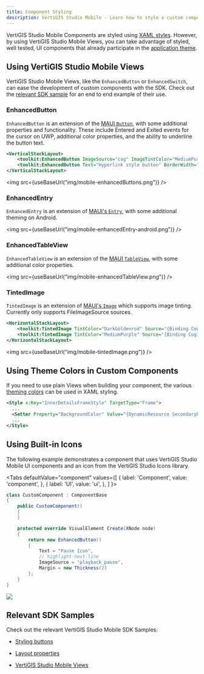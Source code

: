 ```yaml
---
title: Component Styling
description: VertiGIS Studio Mobile - Learn how to style a custom component
---
```



VertiGIS Studio Mobile Components are styled using [XAML styles](https://docs.microsoft.com/en-us/xamarin/xamarin-forms/user-interface/styles/xaml/). However, by using VertiGIS Studio Mobile Views, you can take advantage of styled, well tested, UI components that already participate in the [application theme](configuration-theme.mdx).

## Using VertiGIS Studio Mobile Views

VertiGIS Studio Mobile Views, like the `EnhancedButton` or `EnhancedSwitch`, can ease the development of custom components with the SDK. Check out the [relevant SDK sample](https://github.com/vertigis/vertigis-mobile-samples/tree/master/Geocortex.Mobile.Samples/Geocortex.Mobile.Samples/Samples/Custom/GeocortexMobileElements) for an end to end example of their use.

<!-- Leaving DatePickerView commented out for now, since there is a bug in the language strings on the OK/cancel buttons on iOS and Android when used outside of Workflow.
### DatePickerView

A date picker which allows the date value to be `null`.

```xml
<toolkit:DatePickerView PlaceHolder="Enter date here"/>
```

<img src={useBaseUrl("img/mobile-datePickerView-example-uwp.png")}/>

-->

### EnhancedButton

`EnhancedButton` is an extension of the [MAUI `Button`](https://learn.microsoft.com/en-us/dotnet/maui/user-interface/controls/button), with some additional properties and functionality. These include Entered and Exited events for the cursor on UWP, additional color properties, and the ability to underline the button text.

```xml
<VerticalStackLayout>
    <toolkit:EnhancedButton ImageSource="cog" ImageTintColor="MediumPurple" HandCursorOnHover="True"/>
    <toolkit:EnhancedButton Text="Hyperlink style button" BorderWidth="0" TextUnderline="True"/>
</VerticalStackLayout>
```

<img src={useBaseUrl("img/mobile-enhancedButtons.png")} />

### EnhancedEntry

`EnhancedEntry` is an extension of [MAUI's `Entry`](https://learn.microsoft.com/en-us/dotnet/maui/user-interface/controls/entry), with some additional theming on Android.

<img src={useBaseUrl("img/mobile-enhancedEntry-android.png")} />

### EnhancedTableView

`EnhancedTableView` is an extension of the [MAUI `TableView`](https://learn.microsoft.com/en-us/dotnet/maui/user-interface/controls/tableview), with some additional color properties.

<img src={useBaseUrl("img/mobile-enhancedTableView.png")} />

### TintedImage

`TintedImage` is an extension of [MAUI's `Image`](https://learn.microsoft.com/en-us/dotnet/maui/user-interface/controls/image) which supports image tinting. Currently only supports FileImageSource sources.

```xml
<HorizontalStackLayout>
    <toolkit:TintedImage TintColor="DarkGoldenrod" Source="{Binding CogIcon, Converter={StaticResource IconConverter}, ConverterParameter='cog'}"/>
    <toolkit:TintedImage TintColor="MediumPurple" Source="{Binding CogIcon, Converter={StaticResource IconConverter}, ConverterParameter='cog'}"/>
</HorizontalStackLayout>
```

<img src={useBaseUrl("img/mobile-tintedImage.png")} />

## Using Theme Colors in Custom Components

If you need to use plain Views when building your component, the various [theming colors](configuration-theme.mdx#theme-color-reference) can be used in XAML styling.

```xml
<Style x:Key="InnerDetailsFrameStyle" TargetType="Frame">
  ...
  <Setter Property="BackgroundColor" Value="{DynamicResource SecondaryBackgroundColor}"></Setter>
  ...
</Style>
```

## Using Built-in Icons

The following example demonstrates a component that uses VertiGIS Studio Mobile UI components and an icon from the VertiGIS Studio Icons library.

<Tabs
  defaultValue="component"
  values={[
    { label: 'Component', value: 'component', },
    { label: 'UI', value: 'ui', },
  ]
}>
<TabItem value="component">

```cs
class CustomComponent : ComponentBase
{
    public CustomComponent()
    {
    }

    protected override VisualElement Create(XNode node)
    {
        return new EnhancedButton()
        {
            Text = "Pause Icon",
            // highlight-next-line
            ImageSource = "playback_pause",
            Margin = new Thickness(2)
        };
    }
}
```

</TabItem>
<TabItem value="ui">
<img src={useBaseUrl("img/mobile-component-with-icon.png")}/>
</TabItem>
</Tabs>

## Relevant SDK Samples

Check out the relevant VertiGIS Studio Mobile SDK Samples:

-   [Styling buttons](https://github.com/vertigis/vertigis-mobile-samples/tree/master/Geocortex.Mobile.Samples/Geocortex.Mobile.Samples/Samples/Layout/ButtonStyles)

-   [Layout properties](https://github.com/vertigis/vertigis-mobile-samples/tree/master/Geocortex.Mobile.Samples/Geocortex.Mobile.Samples/Samples/Layout/LayoutProperties)

-   [VertiGIS Studio Mobile Views](https://github.com/vertigis/vertigis-mobile-samples/tree/master/Geocortex.Mobile.Samples/Geocortex.Mobile.Samples/Samples/Custom/GeocortexMobileElements)
